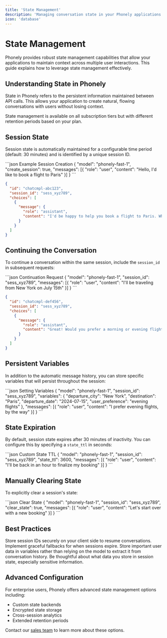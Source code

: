 ```yaml
---
title: 'State Management'
description: 'Managing conversation state in your Phonely applications'
icon: 'database'
---
```


# State Management

Phonely provides robust state management capabilities that allow your applications to maintain context across multiple user interactions. This guide explains how to leverage state management effectively.

## Understanding State in Phonely

State in Phonely refers to the persistent information maintained between API calls. This allows your application to create natural, flowing conversations with users without losing context.

<Note>
  State management is available on all subscription tiers but with different retention periods based on your plan.
</Note>

## Session State

Session state is automatically maintained for a configurable time period (default: 30 minutes) and is identified by a unique session ID.

<CodeGroup>
```json Example Session Creation
{
  "model": "phonely-fast-1",
  "create_session": true,
  "messages": [{
    "role": "user",
    "content": "Hello, I'd like to book a flight to Paris"
  }]
}
```

```json Response with Session ID
{
  "id": "chatcmpl-abc123",
  "session_id": "sess_xyz789",
  "choices": [
    {
      "message": {
        "role": "assistant",
        "content": "I'd be happy to help you book a flight to Paris. When would you like to travel, and from which city will you be departing?"
      }
    }
  ]
}
```
</CodeGroup>

## Continuing the Conversation

To continue a conversation within the same session, include the `session_id` in subsequent requests:

<CodeGroup>
```json Continuation Request
{
  "model": "phonely-fast-1",
  "session_id": "sess_xyz789",
  "messages": [{
    "role": "user",
    "content": "I'll be traveling from New York on July 15th"
  }]
}
```

```json Continuation Response
{
  "id": "chatcmpl-def456",
  "session_id": "sess_xyz789",
  "choices": [
    {
      "message": {
        "role": "assistant",
        "content": "Great! Would you prefer a morning or evening flight from New York to Paris on July 15th? And is this a one-way trip, or will you need a return flight as well?"
      }
    }
  ]
}
```
</CodeGroup>

## Persistent Variables

In addition to the automatic message history, you can store specific variables that will persist throughout the session:

<CodeGroup>
```json Setting Variables
{
  "model": "phonely-fast-1",
  "session_id": "sess_xyz789",
  "variables": {
    "departure_city": "New York",
    "destination": "Paris",
    "departure_date": "2024-07-15",
    "user_preference": "evening flights"
  },
  "messages": [{
    "role": "user",
    "content": "I prefer evening flights, by the way"
  }]
}
```
</CodeGroup>

## State Expiration

By default, session state expires after 30 minutes of inactivity. You can configure this by specifying a `state_ttl` in seconds:

<CodeGroup>
```json Custom State TTL
{
  "model": "phonely-fast-1",
  "session_id": "sess_xyz789",
  "state_ttl": 3600,
  "messages": [{
    "role": "user",
    "content": "I'll be back in an hour to finalize my booking"
  }]
}
```
</CodeGroup>

## Manually Clearing State

To explicitly clear a session's state:

<CodeGroup>
```json Clear State
{
  "model": "phonely-fast-1",
  "session_id": "sess_xyz789",
  "clear_state": true,
  "messages": [{
    "role": "user",
    "content": "Let's start over with a new booking"
  }]
}
```
</CodeGroup>

## Best Practices

<AccordionGroup>
  <Accordion title="Maintain Session IDs Client-Side">
    Store session IDs securely on your client side to resume conversations.
  </Accordion>
  <Accordion title="Handle Session Expiration">
    Implement graceful fallbacks for when sessions expire.
  </Accordion>
  <Accordion title="Use Variables for Critical Information">
    Store important user data in variables rather than relying on the model to extract it from conversation history.
  </Accordion>
  <Accordion title="Consider Privacy Implications">
    Be thoughtful about what data you store in session state, especially sensitive information.
  </Accordion>
</AccordionGroup>

## Advanced Configuration

For enterprise users, Phonely offers advanced state management options including:

- Custom state backends
- Encrypted state storage
- Cross-session analytics
- Extended retention periods

Contact our [sales team](mailto:sales@phonely.ai) to learn more about these options. 